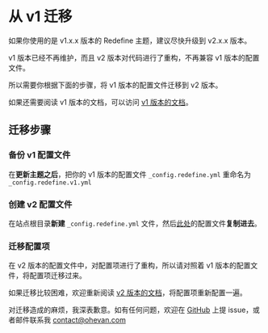 # 从 v1 迁移

如果你使用的是 v1.x.x 版本的 Redefine 主题，建议尽快升级到 v2.x.x 版本。

v1 版本已经不再维护，而且 v2 版本对代码进行了重构，不再兼容 v1 版本的配置文件。

所以需要你根据下面的步骤，将 v1 版本的配置文件迁移到 v2 版本。

如果还需要阅读 v1 版本的文档，可以访问 [v1 版本的文档](https://redefine-docs-v1.ohevan.com/)。

## 迁移步骤


<Steps>

### 备份 v1 配置文件

在**更新主题之后**，把你的 v1 版本的配置文件 `_config.redefine.yml` 重命名为 `_config.redefine.v1.yml`

### 创建 v2 配置文件

在站点根目录**新建** `_config.redefine.yml` 文件，然后[此处](https://github.com/EvanNotFound/hexo-theme-redefine/blob/main/_config.yml)的配置文件**复制进去**。

### 迁移配置项

在 v2 版本的配置文件中，对配置项进行了重构，所以请对照着 v1 版本的配置文件，将配置项迁移过来。

如果迁移比较困难，欢迎重新阅读 [v2 版本的文档](/getting-started)，将配置项重新配置一遍。

</Steps>

对迁移造成的麻烦，我深表歉意。如有任何问题，欢迎在 [GitHub](https://github.com/EvanNotFound/hexo-theme-redefine) 上提 issue，或者邮件联系我 [contact@ohevan.com](mailto:contact@ohevan.com)